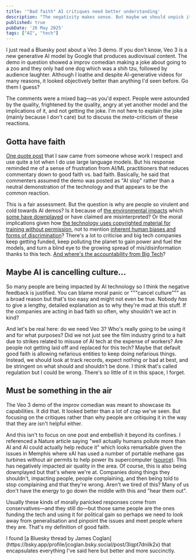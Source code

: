 ```yaml
---
title: '"Bad faith" AI critiques need better understanding'
description: "The negativity makes sense. But maybe we should unpick it and learn why it's there in the first place."
published: true
pubDate: '26 May 2025'
tags: ["AI", "tech"]
---
```



I just read a Bluesky post about a Veo 3 demo. If you don't know, Veo 3 is a new generative AI model by Google that produces audiovisual content. The demo in question showed a improv comedian making a joke about going to a zoo and they only had one dog which was a shih tzu, followed by audience laughter. Although I loathe and despite AI-generative videos for many reasons, it looked objectively better than anything I'd seen before. Go them I guess?

The comments were a mixed bag—as you'd expect. People were astounded by the quality, frightened by the quality, angry at yet another model and the implications of it, and not getting the joke. I'm not here to explain the joke (mainly because I don't care) but to discuss the _meta_-criticism of these reactions.

## Gotta have faith

[One quote post](https://bsky.app/profile/minimaxir.bsky.social/post/3lpnkccs2cc2d) that I saw came from someone whose work I respect and use quite a lot when I do use large language models. But his response reminded me of a sense of frustration from AI/ML practitioners that reduces commentary down to good faith vs. bad faith. Basically, he said that commenters assumed the demo was posted as "AI slop" rather than a neutral demonstration of the technology and that appears to be the common reaction.

This is a fair assessment. But the question is why are people so virulent and cold towards AI demos? Is it because of [the environmental impacts](https://www.unep.org/news-and-stories/story/ai-has-environmental-problem-heres-what-world-can-do-about) which [some have downplayed](https://www.nature.com/articles/s41598-024-54271-x) or have claimed are misinterpreted? Or the moral implications given how [the technology uses copyrighted material for training without permission](https://hbr.org/2023/04/generative-ai-has-an-intellectual-property-problem), not to mention [inherent human biases and forms of discrimination](https://www.nature.com/articles/s41586-024-07856-5)? There's a lot to criticise and big tech companies keep getting funded, keep polluting the planet to gain power and fuel the models, and turn a blind eye to the growing spread of mis/disinformation thanks to this tech. [And where's the accountability from Big Tech](https://europeandemocracyhub.epd.eu/big-tech-is-avoiding-responsibility/)?

## Maybe AI is cancelling culture...

So many people are being impacted by AI technology so I think the negative feedback is justified. You can blame moral panic or """cancel culture""" as a broad reason but that's too easy and might not even be true. Nobody _has_ to give a lengthy, detailed explanation as to why they're mad at this stuff. If the companies are acting in bad faith so often, why shouldn't we act in kind?

And let's be real here: do we need Veo 3? Who's really going to be using it and for what purposes? Did we not just see the film industry grind to a halt due to strikes related to misuse of AI tech at the expense of workers? Are people not getting laid off and replaced for this tech? Maybe that default good faith is allowing nefarious entities to keep doing nefarious things. Instead, we should look at track records, expect nothing _or_ bad at best, and be stringent on what should and shouldn't be done. I think that's called regulation but I could be wrong. There's so little of it in this space, I forget.

## Must be something in the air

The Veo 3 demo of the improv comedian was meant to showcase its capabilities. It did that. It looked better than a lot of crap we've seen. But focusing on the critiques rather than why people are critiquing it in the way that they are isn't helpful either.

And this isn't to focus on one post and embellish it beyond its confines. I referenced a Nature article saying "well actually humans pollute more than AI and AI could actually help reduce it" which looks remarkable given the issues in Memphis where xAI has used a number of portable methane gas turbines without air permits to help power its supercomputer ([source](https://www.selc.org/news/resistance-against-elon-musks-xai-facility-in-south-memphis-gets-stronger/)). This has negatively impacted air quality in the area. Of course, this is also being downplayed but that's where we're at. Companies doing things they shouldn't, impacting people, people complaining, and then being told to stop complaining and that they're wrong. Aren't we tired of this? Many of us don't have the energy to go down the middle with this and "hear them out".

Usually these kinds of morally panicked responses come from conservatives—and they still do—but those same people are the ones funding the tech and using it for political gain so perhaps we need to look away from generalisation and pinpoint the issues and meet people where they are. That's my definition of good faith.

<IcebergNotes>
	I found [a Bluesky thread by James Coglan](https://bsky.app/profile/jcoglan.bsky.social/post/3lqpt7dnilk2x) that encapsulates everything I've said here but better and more succinctly.
</IcebergNotes>